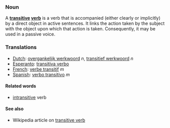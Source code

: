 ===Noun===

A '''[[transitive]] [[verb]]''' is a verb that is accompanied (either clearly or implicitly) by a direct object in active sentences. It links the action taken by the subject with the object upon which that action is taken.  Consequently, it may be used in a passive voice.

===Translations===
*[[Dutch]]: [[overgankelijk werkwoord]] ''n'', [[transitief werkwoord]] ''n''
*[[Esperanto]]: [[transitiva verbo]]
*[[French]]: [[verbe transitif]] ''m''
*[[Spanish]]: [[verbo transitivo]] ''m''

====Related words====
*[[intransitive]] verb

====See also====

* Wikipedia article on [http://www.wikipedia.org/wiki/Transitive_verb transitive verb]